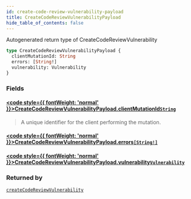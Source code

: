 ```yaml
---
id: create-code-review-vulnerability-payload
title: CreateCodeReviewVulnerabilityPayload
hide_table_of_contents: false
---
```








Autogenerated return type of CreateCodeReviewVulnerability

```graphql
type CreateCodeReviewVulnerabilityPayload {
  clientMutationId: String
  errors: [String!]
  vulnerability: Vulnerability
}
```


### Fields

#### [<code style={{ fontWeight: 'normal' }}>CreateCodeReviewVulnerabilityPayload.<b>clientMutationId</b></code>](#)<Bullet />[`String`](/api/graphql/documentation/scalars/string) <Badge class="secondary" text="scalar"/>
> A unique identifier for the client performing the mutation.
> 

#### [<code style={{ fontWeight: 'normal' }}>CreateCodeReviewVulnerabilityPayload.<b>errors</b></code>](#)<Bullet />[`[String!]`](/api/graphql/documentation/scalars/string) <Badge class="secondary" text="list"/> <Badge class="secondary" text="scalar"/>
> 
> 

#### [<code style={{ fontWeight: 'normal' }}>CreateCodeReviewVulnerabilityPayload.<b>vulnerability</b></code>](#)<Bullet />[`Vulnerability`](/api/graphql/documentation/objects/vulnerability) <Badge class="secondary" text="object"/>
> 
> 



### Returned by

[`createCodeReviewVulnerability`](/api/graphql/documentation/mutations/create-code-review-vulnerability)  <Badge class="secondary" text="mutation"/>



